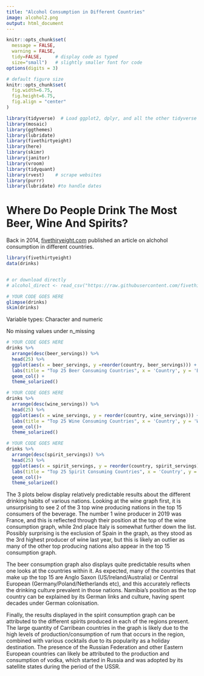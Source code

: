 ```yaml
---
title: "Alcohol Consumption in Different Countries"
image: alcohol2.png
output: html_document
---
```


```r
knitr::opts_chunk$set(
  message = FALSE, 
  warning = FALSE, 
  tidy=FALSE,     # display code as typed
  size="small")   # slightly smaller font for code
options(digits = 3)

# default figure size
knitr::opts_chunk$set(
  fig.width=6.75, 
  fig.height=6.75,
  fig.align = "center"
)
```


```r
library(tidyverse)  # Load ggplot2, dplyr, and all the other tidyverse packages
library(mosaic)
library(ggthemes)
library(lubridate)
library(fivethirtyeight)
library(here)
library(skimr)
library(janitor)
library(vroom)
library(tidyquant)
library(rvest)    # scrape websites
library(purrr)  
library(lubridate) #to handle dates
```



# Where Do People Drink The Most Beer, Wine And Spirits?

Back in 2014, [fivethiryeight.com](https://fivethirtyeight.com/features/dear-mona-followup-where-do-people-drink-the-most-beer-wine-and-spirits/) published an article on alchohol consumption in different countries.

```r
library(fivethirtyeight)
data(drinks)


# or download directly
# alcohol_direct <- read_csv("https://raw.githubusercontent.com/fivethirtyeight/data/master/alcohol-consumption/drinks.csv")

```


```r
# YOUR CODE GOES HERE
glimpse(drinks)
skim(drinks)

```
Variable types: Character and numeric

No missing values under n_missing


```r
# YOUR CODE GOES HERE
drinks %>%
  arrange(desc(beer_servings)) %>% 
  head(25) %>% 
  ggplot(aes(x = beer_servings, y =reorder(country, beer_servings))) +
  labs(title = "Top 25 Beer Consuming Countries", x = 'Country', y = 'Beer Servings') +
  geom_col() +
  theme_solarized()

```


```r

# YOUR CODE GOES HERE
drinks %>% 
  arrange(desc(wine_servings)) %>% 
  head(25) %>% 
  ggplot(aes(x = wine_servings, y = reorder(country, wine_servings))) +
  labs(title = "Top 25 Wine Consuming Countries", x = 'Country', y = 'Wine Servings') +
  geom_col()+
  theme_solarized()

```

```r
# YOUR CODE GOES HERE
drinks %>% 
  arrange(desc(spirit_servings)) %>% 
  head(25) %>% 
  ggplot(aes(x = spirit_servings, y = reorder(country, spirit_servings))) +
  labs(title = "Top 25 Spirit Consuming Countries", x = 'Country', y = 'Spirit Servings') +
  geom_col()+
  theme_solarized()

```


The 3 plots below display relatively predictable results about the different drinking habits of various nations. Looking at the wine graph first, it is unsurprising to see 2 of the 3 top wine producing nations in the top 15 consumers of the beverage. The number 1 wine producer in 2019 was France, and this is reflected through their position at the top of the wine consumption graph, while 2nd place Italy is somewhat further down the list. Possibly surprising is the exclusion of Spain in the graph, as they stood as the 3rd highest producer of wine last year, but this is likely an outlier as many of the other top producing nations also appear in the top 15 consumption graph.

The beer consumption graph also displays quite predictable results when one looks at the countries within it. As expected, many of the countries that make up the top 15 are Anglo Saxon (US/Ireland/Australia) or Central European (Germany/Poland/Netherlands etc), and this accurately reflects the drinking culture prevalent in those nations. Namibia's position as the top country can be explained by its German links and culture, having spent decades under German colonisation. 

Finally, the results displayed in the spirit consumption graph can be attributed to the different spirits produced in each of the regions present. The large quantity of Carribean countries in the graph is likely due to the high levels of production/consumption of rum that occurs in the region, combined with various cocktails due to its popularity as a holiday destination. The presence of the Russian Federation and other Eastern European countries can likely be attributed to the production and consumption of vodka, which started in Russia and was adopted by its satellite states during the period of the USSR.
